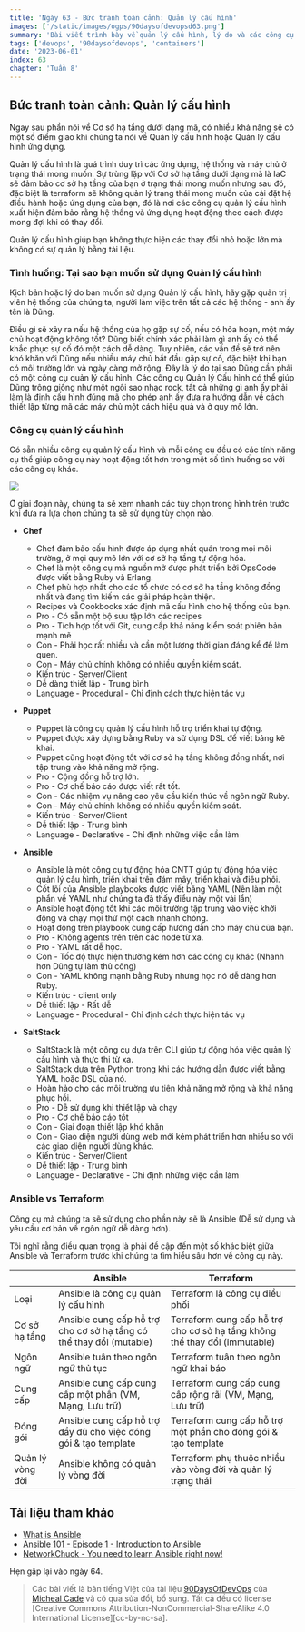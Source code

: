 ```yaml
---
title: 'Ngày 63 - Bức tranh toàn cảnh: Quản lý cấu hình'
images: ['/static/images/ogps/90daysofdevopsd63.png']
summary: 'Bài viết trình bày về quản lý cấu hình, lý do và các công cụ liên quan tới việc này. So sánh quản lý cấu hình và cơ sở hạ tầng dưới dạng mã.'
tags: ['devops', '90daysofdevops', 'containers']
date: '2023-06-01'
index: 63
chapter: 'Tuần 8'
---
```


<TOCInline toc={props.toc} asDisclosure />

## Bức tranh toàn cảnh: Quản lý cấu hình

Ngay sau phần nói về Cơ sở hạ tầng dưới dạng mã, có nhiều khả năng sẽ có một số điểm giao khi chúng ta nói về Quản lý cấu hình hoặc Quản lý cấu hình ứng dụng.

Quản lý cấu hình là quá trình duy trì các ứng dụng, hệ thống và máy chủ ở trạng thái mong muốn. Sự trùng lặp với Cơ sở hạ tầng dưới dạng mã là IaC sẽ đảm bảo cơ sở hạ tầng của bạn ở trạng thái mong muốn nhưng sau đó, đặc biệt là terraform sẽ không quản lý trạng thái mong muốn của cài đặt hệ điều hành hoặc ứng dụng của bạn, đó là nơi các công cụ quản lý cấu hình xuất hiện đảm bảo rằng hệ thống và ứng dụng hoạt động theo cách được mong đợi khi có thay đổi.

Quản lý cấu hình giúp bạn không thực hiện các thay đổi nhỏ hoặc lớn mà không có sự quản lý bằng tài liệu.

### Tình huống: Tại sao bạn muốn sử dụng Quản lý cấu hình

Kịch bản hoặc lý do bạn muốn sử dụng Quản lý cấu hình, hãy gặp quản trị viên hệ thống của chúng ta, người làm việc trên tất cả các hệ thống - anh ấy tên là Dũng.

Điều gì sẽ xảy ra nếu hệ thống của họ gặp sự cố, nếu có hỏa hoạn, một máy chủ hoạt động không tốt? Dũng biết chính xác phải làm gì anh ấy có thể khắc phục sự cố đó một cách dễ dàng. Tuy nhiên, các vấn đề sẽ trở nên khó khăn với Dũng nếu nhiều máy chủ bắt đầu gặp sự cố, đặc biệt khi bạn có môi trường lớn và ngày càng mở rộng. Đây là lý do tại sao Dũng cần phải có một công cụ quản lý cấu hình. Các công cụ Quản lý Cấu hình có thể giúp Dũng trông giống như một ngôi sao nhạc rock, tất cả những gì anh ấy phải làm là định cấu hình đúng mã cho phép anh ấy đưa ra hướng dẫn về cách thiết lập từng mã các máy chủ một cách hiệu quả và ở quy mô lớn.

### Công cụ quản lý cấu hình

Có sẵn nhiều công cụ quản lý cấu hình và mỗi công cụ đều có các tính năng cụ thể giúp công cụ này hoạt động tốt hơn trong một số tình huống so với các công cụ khác.

![](/static/images/assets/Day63_config1.png)

Ở giai đoạn này, chúng ta sẽ xem nhanh các tùy chọn trong hình trên trước khi đưa ra lựa chọn chúng ta sẽ sử dụng tùy chọn nào.

- **Chef**

  - Chef đảm bảo cấu hình được áp dụng nhất quán trong mọi môi trường, ở mọi quy mô lớn với cơ sở hạ tầng tự động hóa.
  - Chef là một công cụ mã nguồn mở được phát triển bởi OpsCode được viết bằng Ruby và Erlang.
  - Chef phù hợp nhất cho các tổ chức có cơ sở hạ tầng không đồng nhất và đang tìm kiếm các giải pháp hoàn thiện.
  - Recipes và Cookbooks xác định mã cấu hình cho hệ thống của bạn.
  - Pro - Có sẵn một bộ sưu tập lớn các recipes
  - Pro - Tích hợp tốt với Git, cung cấp khả năng kiểm soát phiên bản mạnh mẽ
  - Con - Phải học rất nhiều và cần một lượng thời gian đáng kể để làm quen.
  - Con - Máy chủ chính không có nhiều quyền kiểm soát.
  - Kiến trúc - Server/Client
  - Dễ dàng thiết lập - Trung bình
  - Language - Procedural - Chỉ định cách thực hiện tác vụ

- **Puppet**

  - Puppet là công cụ quản lý cấu hình hỗ trợ triển khai tự động.
  - Puppet được xây dựng bằng Ruby và sử dụng DSL để viết bảng kê khai.
  - Puppet cũng hoạt động tốt với cơ sở hạ tầng không đồng nhất, nơi tập trung vào khả năng mở rộng.
  - Pro - Cộng đồng hỗ trợ lớn.
  - Pro - Cơ chế báo cáo được viết rất tốt.
  - Con - Các nhiệm vụ nâng cao yêu cầu kiến ​​thức về ngôn ngữ Ruby.
  - Con - Máy chủ chính không có nhiều quyền kiểm soát.
  - Kiến trúc - Server/Client
  - Dễ thiết lập - Trung bình
  - Language - Declarative - Chỉ định những việc cần làm

- **Ansible**

  - Ansible là một công cụ tự động hóa CNTT giúp tự động hóa việc quản lý cấu hình, triển khai trên đám mây, triển khai và điều phối.
  - Cốt lõi của Ansible playbooks được viết bằng YAML (Nên làm một phần về YAML như chúng ta đã thấy điều này một vài lần)
  - Ansible hoạt động tốt khi các môi trường tập trung vào việc khởi động và chạy mọi thứ một cách nhanh chóng.
  - Hoạt động trên playbook cung cấp hướng dẫn cho máy chủ của bạn.
  - Pro - Không agents trên trên các node từ xa.
  - Pro - YAML rất dễ học.
  - Con - Tốc độ thực hiện thường kém hơn các công cụ khác (Nhanh hơn Dũng tự làm thủ công)
  - Con - YAML không mạnh bằng Ruby nhưng học nó dễ dàng hơn Ruby.
  - Kiến trúc - client only
  - Dễ thiết lập - Rất dễ
  - Language - Procedural - Chỉ định cách thực hiện tác vụ

- **SaltStack**

  - SaltStack là một công cụ dựa trên CLI giúp tự động hóa việc quản lý cấu hình và thực thi từ xa.
  - SaltStack dựa trên Python trong khi các hướng dẫn được viết bằng YAML hoặc DSL của nó.
  - Hoàn hảo cho các môi trường ưu tiên khả năng mở rộng và khả năng phục hồi.
  - Pro - Dễ sử dụng khi thiết lập và chạy
  - Pro - Cơ chế báo cáo tốt
  - Con - Giai đoạn thiết lập khó khăn
  - Con - Giao diện người dùng web mới kém phát triển hơn nhiều so với các giao diện người dùng khác.
  - Kiến trúc - Server/Client
  - Dễ thiết lập - Trung bình
  - Language - Declarative - Chỉ định những việc cần làm

### Ansible vs Terraform

Công cụ mà chúng ta sẽ sử dụng cho phần này sẽ là Ansible (Dễ sử dụng và yêu cầu cơ bản về ngôn ngữ dễ dàng hơn).

Tôi nghĩ rằng điều quan trọng là phải đề cập đến một số khác biệt giữa Ansible và Terraform trước khi chúng ta tìm hiểu sâu hơn về công cụ này.

|                  | Ansible                                                             | Terraform                                                                  |
| ---------------- | ------------------------------------------------------------------- | -------------------------------------------------------------------------- |
| Loại             | Ansible là công cụ quản lý cấu hình                                 | Terraform là công cụ điều phối                                             |
| Cơ sở hạ tầng    | Ansible cung cấp hỗ trợ cho cơ sở hạ tầng có thể thay đổi (mutable) | Terraform cung cấp hỗ trợ cho cơ sở hạ tầng không thể thay đổi (immutable) |
| Ngôn ngữ         | Ansible tuân theo ngôn ngữ thủ tục                                  | Terraform tuân theo ngôn ngữ khai báo                                      |
| Cung cấp         | Ansible cung cấp cung cấp một phần (VM, Mạng, Lưu trữ)              | Terraform cung cấp cung cấp rộng rãi (VM, Mạng, Lưu trữ)                   |
| Đóng gói         | Ansible cung cấp hỗ trợ đầy đủ cho việc đóng gói & tạo template     | Terraform cung cấp hỗ trợ một phần cho đóng gói & tạo template             |
| Quản lý vòng đời | Ansible không có quản lý vòng đời                                   | Terraform phụ thuộc nhiều vào vòng đời và quản lý trạng thái               |

## Tài liệu tham khảo

- [What is Ansible](https://www.youtube.com/watch?v=1id6ERvfozo)
- [Ansible 101 - Episode 1 - Introduction to Ansible](https://www.youtube.com/watch?v=goclfp6a2IQ)
- [NetworkChuck - You need to learn Ansible right now!](https://www.youtube.com/watch?v=5hycyr-8EKs&t=955s)

Hẹn gặp lại vào ngày 64.

> Các bài viết là bản tiếng Việt của tài liệu [90DaysOfDevOps](https://github.com/MichaelCade/90DaysOfDevOps/tree/main/2022/Days) của [Micheal Cade](https://twitter.com/MichaelCade1) và có qua sửa đổi, bổ sung. Tất cả đều có license [Creative Commons Attribution-NonCommercial-ShareAlike 4.0 International License][cc-by-nc-sa].
